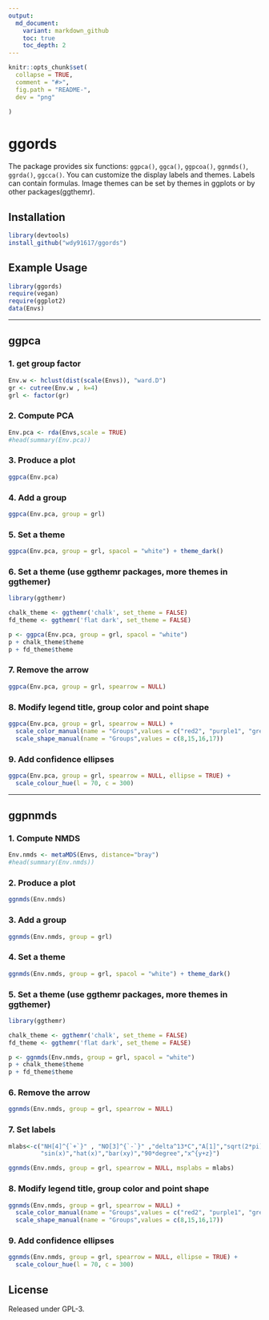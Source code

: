 ```yaml
---
output:
  md_document:
    variant: markdown_github
    toc: true
    toc_depth: 2
---
```


<!-- README.md is generated from README.Rmd. Please edit that file -->

```r
knitr::opts_chunk$set(
  collapse = TRUE,
  comment = "#>",
  fig.path = "README-",
  dev = "png"
  
)
```

# **ggords**

The package provides six functions: `ggpca()`, `ggca()`, `ggpcoa()`, `ggnmds()`, `ggrda()`, `ggcca()`.
You can customize the display labels and themes. Labels can contain formulas. Image themes can be set by themes in ggplots or by other packages(ggthemr).

## Installation

```r
library(devtools)
install_github("wdy91617/ggords")
```

## Example Usage


```r
library(ggords)
require(vegan)
require(ggplot2)
data(Envs)

```
*************************************************************************************************************
## **ggpca**

### 1. get group factor

```r

Env.w <- hclust(dist(scale(Envs)), "ward.D")
gr <- cutree(Env.w , k=4)
grl <- factor(gr)
```


### 2. Compute PCA

```r
Env.pca <- rda(Envs,scale = TRUE)
#head(summary(Env.pca))
```

### 3. Produce a plot 

```r
ggpca(Env.pca)

```

### 4. Add a group

```r
ggpca(Env.pca, group = grl) 

```

### 5. Set a theme 

```r
ggpca(Env.pca, group = grl, spacol = "white") + theme_dark()

```

### 6. Set a theme (use ggthemr packages, more themes in ggthemer)
[](https://github.com/cttobin/ggthemr)
```r
library(ggthemr)

chalk_theme <- ggthemr('chalk', set_theme = FALSE)
fd_theme <- ggthemr('flat dark', set_theme = FALSE)

p <- ggpca(Env.pca, group = grl, spacol = "white")
p + chalk_theme$theme
p + fd_theme$theme
```

### 7. Remove the arrow

```r
ggpca(Env.pca, group = grl, spearrow = NULL)
```

### 8. Modify legend title, group color and point shape

```r
ggpca(Env.pca, group = grl, spearrow = NULL) + 
  scale_color_manual(name = "Groups",values = c("red2", "purple1", "grey20","cyan")) +
  scale_shape_manual(name = "Groups",values = c(8,15,16,17))

```

### 9. Add confidence ellipses

```r
ggpca(Env.pca, group = grl, spearrow = NULL, ellipse = TRUE) +
  scale_colour_hue(l = 70, c = 300)

```
----------------------------------------------------------------------------------------------------------

## **ggpnmds**

### 1. Compute NMDS

```r
Env.nmds <- metaMDS(Envs, distance="bray")
#head(summary(Env.nmds))
```

### 2. Produce a plot 

```r
ggnmds(Env.nmds)
```

### 3. Add a group

```r
ggnmds(Env.nmds, group = grl) 
```

### 4. Set a theme 

```r
ggnmds(Env.nmds, group = grl, spacol = "white") + theme_dark()

```

### 5. Set a theme (use ggthemr packages, more themes in ggthemer)
[](https://github.com/cttobin/ggthemr)

```r

library(ggthemr)

chalk_theme <- ggthemr('chalk', set_theme = FALSE)
fd_theme <- ggthemr('flat dark', set_theme = FALSE)

p <- ggnmds(Env.nmds, group = grl, spacol = "white")
p + chalk_theme$theme
p + fd_theme$theme
```


### 6. Remove the arrow

```r
ggnmds(Env.nmds, group = grl, spearrow = NULL)
```

### 7. Set labels

```r
mlabs<-c("NH[4]^{`+`}" , "NO[3]^{`-`}" ,"delta^13*C","A[1]","sqrt(2*pi)","frac(x^2,2)",
         "sin(x)","hat(x)","bar(xy)","90*degree","x^{y+z}")

ggnmds(Env.nmds, group = grl, spearrow = NULL, msplabs = mlabs)
```

### 8. Modify legend title, group color and point shape

```r
ggnmds(Env.nmds, group = grl, spearrow = NULL) + 
  scale_color_manual(name = "Groups",values = c("red2", "purple1", "grey20","cyan")) +
  scale_shape_manual(name = "Groups",values = c(8,15,16,17))
```

### 9. Add confidence ellipses

```r
ggnmds(Env.nmds, group = grl, spearrow = NULL, ellipse = TRUE) +
  scale_colour_hue(l = 70, c = 300)
```

License
-------
Released under GPL-3.